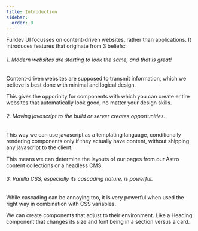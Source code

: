 ```yaml
---
title: Introduction
sidebar:
  order: 0
---
```


Fulldev UI focusses on content-driven websites, rather than applications. It introduces features that originate from 3 beliefs:

###### 1. Modern websites are starting to look the same, and that is great!

Content-driven websites are supposed to transmit information, which we believe is best done with minimal and logical design.

This gives the opporinity for components with which you can create entire websites that automatically look good, no matter your design skills.

###### 2. Moving javascript to the build or server creates opportunities.

This way we can use javascript as a templating language, conditionally rendering components only if they actually have content, without shipping any javascript to the client.

This means we can determine the layouts of our pages from our Astro content collections or a headless CMS.

###### 3. Vanilla CSS, especially its cascading nature, is powerful.

While cascading can be annoying too, it is very powerful when used the right way in combination with CSS variables.

We can create components that adjust to their environment. Like a Heading component that changes its size and font being in a section versus a card.
